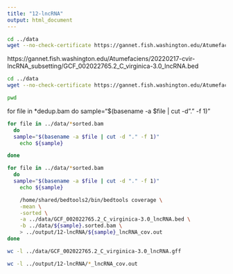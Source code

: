 ```yaml
---
title: "12-lncRNA"
output: html_document
---
```



```bash
cd ../data
wget --no-check-certificate https://gannet.fish.washington.edu/Atumefaciens/20220217-cvir-lncRNA_subsetting/GCF_002022765.2_C_virginica-3.0_lncRNA.gff
```
https://gannet.fish.washington.edu/Atumefaciens/20220217-cvir-lncRNA_subsetting/GCF_002022765.2_C_virginica-3.0_lncRNA.bed


```bash
cd ../data
wget --no-check-certificate https://gannet.fish.washington.edu/Atumefaciens/20220217-cvir-lncRNA_subsetting/GCF_002022765.2_C_virginica-3.0_lncRNA.bed
```

```bash
pwd
```



for file in *dedup.bam
do
sample="$(basename -a $file | cut -d "." -f 1)"



```bash


for file in ../data/*sorted.bam
  do
  sample="$(basename -a $file | cut -d "." -f 1)"
    echo ${sample}

done
```


```bash

for file in ../data/*sorted.bam
  do
  sample="$(basename -a $file | cut -d "." -f 1)"
    echo ${sample}

    /home/shared/bedtools2/bin/bedtools coverage \
    -mean \
    -sorted \
    -a ../data/GCF_002022765.2_C_virginica-3.0_lncRNA.bed \
    -b ../data/${sample}.sorted.bam \
    > ../output/12-lncRNA/${sample}_lncRNA_cov.out
done
```


```bash
wc -l ../data/GCF_002022765.2_C_virginica-3.0_lncRNA.gff
```

```bash
wc -l ../output/12-lncRNA/*_lncRNA_cov.out
```

